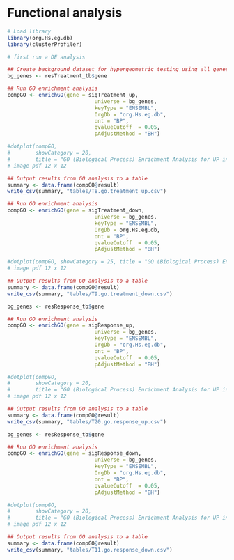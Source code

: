 # Functional analysis
```r
# Load library
library(org.Hs.eg.db)
library(clusterProfiler)

# first run a DE analysis

## Create background dataset for hypergeometric testing using all genes tested for significance in the results                 
bg_genes <- resTreatment_tb$gene

## Run GO enrichment analysis 
compGO <- enrichGO(gene = sigTreatment_up,
                            universe = bg_genes,
                            keyType = "ENSEMBL",
                            OrgDb = "org.Hs.eg.db", 
                            ont = "BP", 
                            qvalueCutoff  = 0.05, 
                            pAdjustMethod = "BH")

#dotplot(compGO,
#        showCategory = 20, 
#        title = "GO (Biological Process) Enrichment Analysis for UP in Treatment (POST)")
# image pdf 12 x 12

## Output results from GO analysis to a table
summary <- data.frame(compGO@result)
write_csv(summary, "tables/T8.go.treatment_up.csv")
```


```r
## Run GO enrichment analysis 
compGO <- enrichGO(gene = sigTreatment_down,
                            universe = bg_genes,
                            keyType = "ENSEMBL",
                            OrgDb = org.Hs.eg.db, 
                            ont = "BP", 
                            qvalueCutoff  = 0.05, 
                            pAdjustMethod = "BH")

#dotplot(compGO, showCategory = 25, title = "GO (Biological Process) Enrichment Analysis for DOWN in Treatment")
# image pdf 12 x 12

## Output results from GO analysis to a table
summary <- data.frame(compGO@result)
write_csv(summary, "tables/T9.go.treatment_down.csv")

```


```r
bg_genes <- resResponse_tb$gene

## Run GO enrichment analysis 
compGO <- enrichGO(gene = sigResponse_up,
                            universe = bg_genes,
                            keyType = "ENSEMBL",
                            OrgDb = "org.Hs.eg.db", 
                            ont = "BP", 
                            qvalueCutoff  = 0.05, 
                            pAdjustMethod = "BH")

#dotplot(compGO,
#        showCategory = 20, 
#        title = "GO (Biological Process) Enrichment Analysis for UP in Treatment (POST)")
# image pdf 12 x 12

## Output results from GO analysis to a table
summary <- data.frame(compGO@result)
write_csv(summary, "tables/T20.go.response_up.csv")
```


```r
bg_genes <- resResponse_tb$gene

## Run GO enrichment analysis 
compGO <- enrichGO(gene = sigResponse_down,
                            universe = bg_genes,
                            keyType = "ENSEMBL",
                            OrgDb = "org.Hs.eg.db", 
                            ont = "BP", 
                            qvalueCutoff  = 0.05, 
                            pAdjustMethod = "BH")

#dotplot(compGO,
#        showCategory = 20, 
#        title = "GO (Biological Process) Enrichment Analysis for UP in Treatment (POST)")
# image pdf 12 x 12

## Output results from GO analysis to a table
summary <- data.frame(compGO@result)
write_csv(summary, "tables/T11.go.response_down.csv")
```
